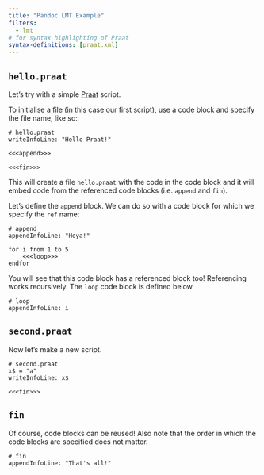 ```yaml
---
title: "Pandoc LMT Example"
filters:
  - lmt
# for syntax highlighting of Praat
syntax-definitions: [praat.xml]
---
```


## `hello.praat`

Let's try with a simple [Praat](https://www.fon.hum.uva.nl/praat/) script.

To initialise a file (in this case our first script), use a code block and specify the file name, like so:

```praat {file="hello.praat"}
# hello.praat
writeInfoLine: "Hello Praat!"

<<<append>>>

<<<fin>>>
```

This will create a file `hello.praat` with the code in the code block and it will embed code from the referenced code blocks (i.e. `append` and `fin`).

Let's define the `append` block. We can do so with a code block for which we specify the `ref` name:

```praat {ref="append"}
# append
appendInfoLine: "Heya!"

for i from 1 to 5
    <<<loop>>>
endfor
```

You will see that this code block has a referenced block too! Referencing works recursively. The `loop` code block is defined below.

```praat {ref="loop"}
# loop
appendInfoLine: i
```

## `second.praat`

Now let's make a new script.

```praat {file="second.praat"}
# second.praat
x$ = "a"
writeInfoLine: x$

<<<fin>>>
```

## `fin`

Of course, code blocks can be reused! Also note that the order in which the code blocks are specified does not matter.

```praat {ref="fin"}
# fin
appendInfoLine: "That's all!"
```